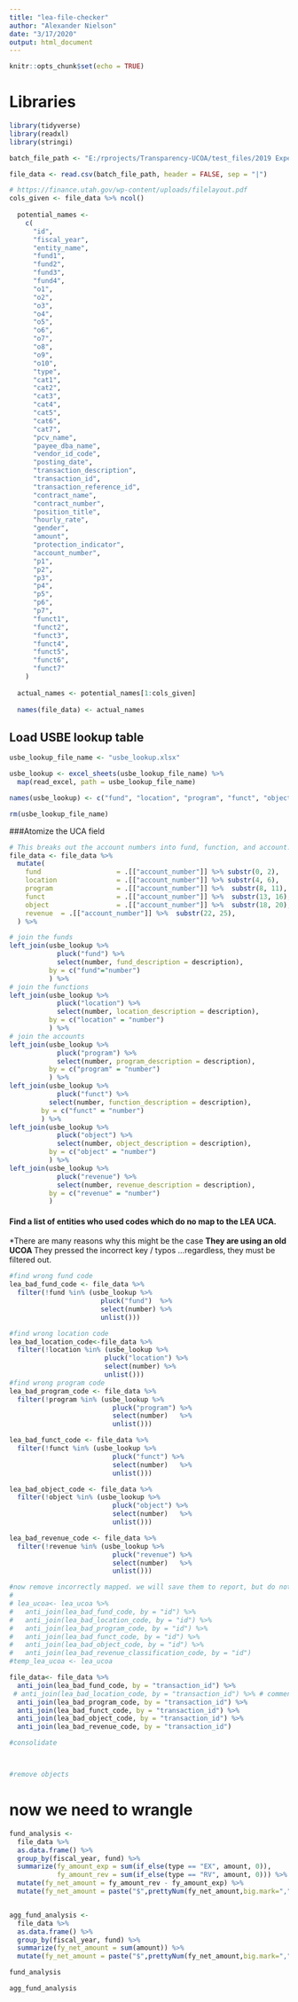 ```yaml
---
title: "lea-file-checker"
author: "Alexander Nielson"
date: "3/17/2020"
output: html_document
---
```


```r
knitr::opts_chunk$set(echo = TRUE)
```

# Libraries 
```r
library(tidyverse)
library(readxl)
library(stringi)
```

```r
batch_file_path <- "E:/rprojects/Transparency-UCOA/test_files/2019 Expenses.txt"

file_data <- read.csv(batch_file_path, header = FALSE, sep = "|")

# https://finance.utah.gov/wp-content/uploads/filelayout.pdf
cols_given <- file_data %>% ncol()
  
  potential_names <-
    c(
      "id",
      "fiscal_year",
      "entity_name",
      "fund1",
      "fund2",
      "fund3",
      "fund4",
      "o1",
      "o2",
      "o3",
      "o4",
      "o5",
      "o6",
      "o7",
      "o8",
      "o9",
      "o10",
      "type",
      "cat1",
      "cat2",
      "cat3",
      "cat4",
      "cat5",
      "cat6",
      "cat7",
      "pcv_name",
      "payee_dba_name",
      "vendor_id_code",
      "posting_date",
      "transaction_description",
      "transaction_id",
      "transaction_reference_id",
      "contract_name",
      "contract_number",
      "position_title",
      "hourly_rate",
      "gender",
      "amount",
      "protection_indicator",
      "account_number",
      "p1",
      "p2",
      "p3",
      "p4",
      "p5",
      "p6",
      "p7",
      "funct1",
      "funct2",
      "funct3",
      "funct4",
      "funct5",
      "funct6",
      "funct7"
    )
  
  actual_names <- potential_names[1:cols_given]
  
  names(file_data) <- actual_names

```

## Load USBE lookup table
```r
usbe_lookup_file_name <- "usbe_lookup.xlsx"

usbe_lookup <- excel_sheets(usbe_lookup_file_name) %>%
  map(read_excel, path = usbe_lookup_file_name)

names(usbe_lookup) <- c("fund", "location", "program", "funct", "object", "revenue")

rm(usbe_lookup_file_name)

```


###Atomize the UCA field
```r
# This breaks out the account numbers into fund, function, and account. 
file_data <- file_data %>%
  mutate(
    fund                   = .[["account_number"]] %>% substr(0, 2),
    location               = .[["account_number"]] %>% substr(4, 6),
    program                = .[["account_number"]] %>%  substr(8, 11),
    funct                  = .[["account_number"]] %>%  substr(13, 16),
    object                 = .[["account_number"]] %>%  substr(18, 20),
    revenue  = .[["account_number"]] %>%  substr(22, 25),
  ) %>% 

# join the funds
left_join(usbe_lookup %>%
            pluck("fund") %>%
            select(number, fund_description = description),
          by = c("fund"="number")
          ) %>%
# join the functions
left_join(usbe_lookup %>%
            pluck("location") %>%
            select(number, location_description = description),
          by = c("location" = "number")
          ) %>% 
# join the accounts
left_join(usbe_lookup %>% 
            pluck("program") %>% 
            select(number, program_description = description),
          by = c("program" = "number")
          ) %>% 
left_join(usbe_lookup %>% 
            pluck("funct") %>%
          select(number, function_description = description),
        by = c("funct" = "number")
        ) %>% 
left_join(usbe_lookup %>% 
            pluck("object") %>%
            select(number, object_description = description),
          by = c("object" = "number")
          ) %>% 
left_join(usbe_lookup %>% 
            pluck("revenue") %>%
            select(number, revenue_description = description),
          by = c("revenue" = "number")
          )
```

#### Find a list of entities who used codes which do no map to the LEA UCA. 
*There are many reasons why this might be the case 
**They are using an old UCOA
**They pressed the incorrect key / typos
...regardless, they must be filtered out. 

```r
#find wrong fund code
lea_bad_fund_code <- file_data %>%
  filter(!fund %in% (usbe_lookup %>%
                       pluck("fund")  %>%
                       select(number) %>%
                       unlist()))

#find wrong location code
lea_bad_location_code<-file_data %>%
  filter(!location %in% (usbe_lookup %>%
                        pluck("location") %>%
                        select(number) %>%
                        unlist()))
#find wrong program code
lea_bad_program_code <- file_data %>%
  filter(!program %in% (usbe_lookup %>%
                          pluck("program") %>%
                          select(number)   %>%
                          unlist()))

lea_bad_funct_code <- file_data %>%
  filter(!funct %in% (usbe_lookup %>%
                          pluck("funct") %>%
                          select(number)   %>%
                          unlist()))

lea_bad_object_code <- file_data %>%
  filter(!object %in% (usbe_lookup %>%
                          pluck("object") %>%
                          select(number)   %>%
                          unlist()))

lea_bad_revenue_code <- file_data %>%
  filter(!revenue %in% (usbe_lookup %>%
                          pluck("revenue") %>%
                          select(number)   %>%
                          unlist()))

#now remove incorrectly mapped. we will save them to report, but do not want them in our analysis.
# 
# lea_ucoa<- lea_ucoa %>%
#   anti_join(lea_bad_fund_code, by = "id") %>%
#   anti_join(lea_bad_location_code, by = "id") %>%
#   anti_join(lea_bad_program_code, by = "id") %>%
#   anti_join(lea_bad_funct_code, by = "id") %>%
#   anti_join(lea_bad_object_code, by = "id") %>%
#   anti_join(lea_bad_revenue_classification_code, by = "id")
#temp_lea_ucoa <- lea_ucoa

file_data<- file_data %>%
  anti_join(lea_bad_fund_code, by = "transaction_id") %>%
 # anti_join(lea_bad_location_code, by = "transaction_id") %>% # commented until I figure out how to better do the location codes.
  anti_join(lea_bad_program_code, by = "transaction_id") %>%
  anti_join(lea_bad_funct_code, by = "transaction_id") %>%
  anti_join(lea_bad_object_code, by = "transaction_id") %>%
  anti_join(lea_bad_revenue_code, by = "transaction_id")

#consolidate



#remove objects

```

# now we need to wrangle
```r

fund_analysis <- 
  file_data %>% 
  as.data.frame() %>% 
  group_by(fiscal_year, fund) %>% 
  summarize(fy_amount_exp = sum(if_else(type == "EX", amount, 0)),
            fy_amount_rev = sum(if_else(type == "RV", amount, 0))) %>% 
  mutate(fy_net_amount = fy_amount_rev - fy_amount_exp) %>% 
  mutate(fy_net_amount = paste("$",prettyNum(fy_net_amount,big.mark=",",scientific=FALSE)))


agg_fund_analysis <- 
  file_data %>% 
  as.data.frame() %>% 
  group_by(fiscal_year, fund) %>% 
  summarize(fy_net_amount = sum(amount)) %>% 
  mutate(fy_net_amount = paste("$",prettyNum(fy_net_amount,big.mark=",",scientific=FALSE)))
```


```r
fund_analysis
```

```r
agg_fund_analysis
```

